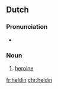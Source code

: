 {{also|Heldin}}
==Dutch==

===Pronunciation===
* {{IPA|/hɛlˈdɪn/|lang=nl}}

===Noun===
{{nl-noun|f|heldinnen|heldinnetje|m=held}}

# [[heroine]]

[[fr:heldin]]
[[chr:heldin]]